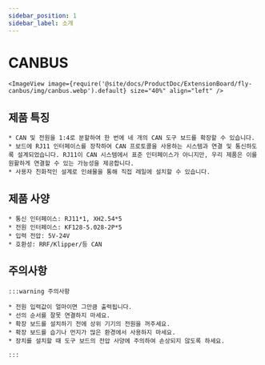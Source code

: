 ```yaml
---
sidebar_position: 1
sidebar_label: 소개
---
```




# CANBUS

    <ImageView image={require('@site/docs/ProductDoc/ExtensionBoard/fly-canbus/img/canbus.webp').default} size="40%" align="left" />


## 제품 특징

    * CAN 및 전원을 1:4로 분할하여 한 번에 네 개의 CAN 도구 보드를 확장할 수 있습니다.
    * 보드에 RJ11 인터페이스를 장착하여 CAN 프로토콜을 사용하는 시스템과 연결 및 통신하도록 설계되었습니다. RJ11이 CAN 시스템에서 표준 인터페이스가 아니지만, 우리 제품은 이를 원활하게 연결할 수 있는 가능성을 제공합니다.
    * 사용자 친화적인 설계로 인쇄물을 통해 직접 레일에 설치할 수 있습니다.

## 제품 사양

    * 통신 인터페이스: RJ11*1, XH2.54*5
    * 전원 인터페이스: KF128-5.028-2P*5
    * 입력 전압: 5V-24V
    * 호환성: RRF/Klipper/등 CAN

## 주의사항

    :::warning 주의사항

    * 전원 입력값이 얼마이면 그만큼 출력됩니다.
    * 선의 순서를 잘못 연결하지 마세요.
    * 확장 보드를 설치하기 전에 상위 기기의 전원을 꺼주세요.
    * 확장 보드를 습기나 먼지가 많은 환경에서 사용하지 마세요.
    * 장치를 설치할 때 도구 보드의 전압 사양에 주의하여 손상되지 않도록 하세요.

    :::

